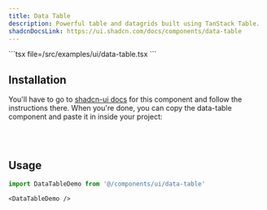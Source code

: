 ```yaml
---
title: Data Table
description: Powerful table and datagrids built using TanStack Table.
shadcnDocsLink: https://ui.shadcn.com/docs/components/data-table
---
```


<ComponentPreview component="data-table">
  ```tsx file=<rootDir>/src/examples/ui/data-table.tsx
  ```
</ComponentPreview>

## Installation

You'll have to go to <a target="_blank" href="https://ui.shadcn.com/docs/components/data-table">shadcn-ui docs</a> for this component and follow the instructions there. When you're done, you can copy the data-table component and paste it in inside your project:

<br />

```tsx file=<rootDir>/src/registry/default/ui/data-table.tsx
```

## Usage

```ts
import DataTableDemo from '@/components/ui/data-table'
```

```tsx
<DataTableDemo />
```